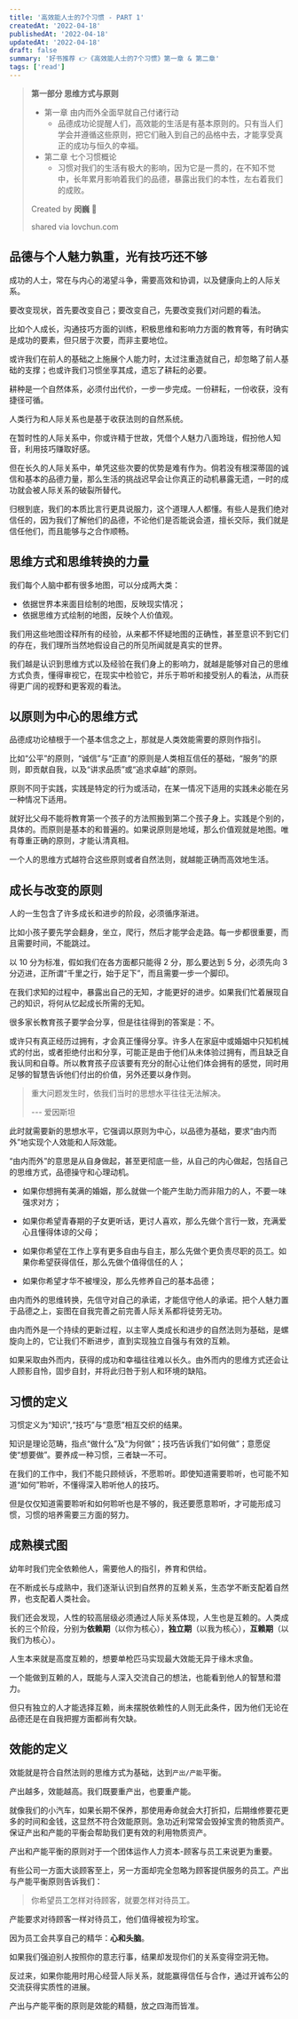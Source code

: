 ```yaml
---
title: '高效能人士的7个习惯 - PART 1'
createdAt: '2022-04-18'
publishedAt: '2022-04-18'
updatedAt: '2022-04-18'
draft: false
summary: '好书推荐 👉《高效能人士的7个习惯》第一章 & 第二章'
tags: ['read']
---
```


> **第一部分 思维方式与原则**
>
> - 第一章 由内而外全面早就自己付诸行动
>   - 品德成功论提醒人们，高效能的生活是有基本原则的。只有当人们学会并遵循这些原则，把它们融入到自己的品格中去，才能享受真正的成功与恒久的幸福。
> - 第二章 七个习惯概论
>   - 习惯对我们的生活有极大的影响，因为它是一贯的，在不知不觉中，长年累月影响着我们的品德，暴露出我们的本性，左右着我们的成败。
>
> Created by **闵巍** :clap:
>
> shared via lovchun.com

## 品德与个人魅力孰重，光有技巧还不够

成功的人士，常在与内心的渴望斗争，需要高效和协调，以及健康向上的人际关系。

要改变现状，首先要改变自己；要改变自己，先要改变我们对问题的看法。

比如个人成长，沟通技巧方面的训练，积极思维和影响力方面的教育等，有时确实是成功的要素，但只居于次要，而非主要地位。

或许我们在前人的基础之上施展个人能力时，太过注重造就自己，却忽略了前人基础的支撑；也或许我们习惯坐享其成，遗忘了耕耘的必要。

耕种是一个自然体系，必须付出代价，一步一步完成。一份耕耘，一份收获，没有捷径可循。

人类行为和人际关系也是基于收获法则的自然系统。

在暂时性的人际关系中，你或许精于世故，凭借个人魅力八面玲珑，假扮他人知音，利用技巧赚取好感。

但在长久的人际关系中，单凭这些次要的优势是难有作为。倘若没有根深蒂固的诚信和基本的品德力量，那么生活的挑战迟早会让你真正的动机暴露无遗，一时的成功就会被人际关系的破裂所替代。

归根到底，我们的本质比言行更具说服力，这个道理人人都懂。有些人是我们绝对信任的，因为我们了解他们的品德，不论他们是否能说会道，擅长交际，我们就是信任他们，而且能够与之合作顺畅。

## 思维方式和思维转换的力量

我们每个人脑中都有很多地图，可以分成两大类：

 - 依据世界本来面目绘制的地图，反映现实情况；
 - 依据思维方式绘制的地图，反映个人价值观。
 
 我们用这些地图诠释所有的经验，从来都不怀疑地图的正确性，甚至意识不到它们的存在，我们理所当然地假设自己的所见所闻就是真实的世界。
 
 我们越是认识到思维方式以及经验在我们身上的影响力，就越是能够对自己的思维方式负责，懂得审视它，在现实中检验它，并乐于聆听和接受别人的看法，从而获得更广阔的视野和更客观的看法。

## 以原则为中心的思维方式

品德成功论植根于一个基本信念之上，那就是人类效能需要的原则作指引。

比如“公平”的原则，“诚信”与“正直”的原则是人类相互信任的基础，“服务”的原则，即贡献自我，以及“讲求品质”或“追求卓越”的原则。

原则不同于实践，实践是特定的行为或活动，在某一情况下适用的实践未必能在另一种情况下适用。

就好比父母不能将教育第一个孩子的方法照搬到第二个孩子身上。实践是个别的，具体的。而原则是基本的和普遍的。如果说原则是地域，那么价值观就是地图。唯有尊重正确的原则，才能认清真相。

一个人的思维方式越符合这些原则或者自然法则，就越能正确而高效地生活。

## 成长与改变的原则

人的一生包含了许多成长和进步的阶段，必须循序渐进。

比如小孩子要先学会翻身，坐立，爬行，然后才能学会走路。每一步都很重要，而且需要时间，不能跳过。

以 10 分为标准，假如我们在各方面都只能得 2 分，那么要达到 5 分，必须先向 3 分迈进，正所谓“千里之行，始于足下”，而且需要一步一个脚印。

在我们求知的过程中，暴露出自己的无知，才能更好的进步。如果我们忙着展现自己的知识，将何从忆起成长所需的无知。

很多家长教育孩子要学会分享，但是往往得到的答案是：不。

或许只有真正经历过拥有，才会真正懂得分享。许多人在家庭中或婚姻中只知机械式的付出，或者拒绝付出和分享，可能正是由于他们从未体验过拥有，而且缺乏自我认同和自尊。所以教育孩子应该要有充分的耐心让他们体会拥有的感觉，同时用足够的智慧告诉他们付出的价值，另外还要以身作则。

>重大问题发生时，依我们当时的思想水平往往无法解决。
>
> --- 爱因斯坦

此时就需要新的思想水平，它强调以原则为中心，以品德为基础，要求“由内而外”地实现个人效能和人际效能。

“由内而外”的意思是从自身做起，甚至更彻底一些，从自己的内心做起，包括自己的思维方式，品德操守和心理动机。

- 如果你想拥有美满的婚姻，那么就做一个能产生助力而非阻力的人，不要一味强求对方；

- 如果你希望青春期的子女更听话，更讨人喜欢，那么先做个言行一致，充满爱心且懂得体谅的父母；

- 如果你希望在工作上享有更多自由与自主，那么先做个更负责尽职的员工。如果你希望获得信任，那么先做个值得信任的人；

- 如果你希望才华不被埋没，那么先修养自己的基本品德；

由内而外的思维转换，先信守对自己的承诺，才能信守他人的承诺。把个人魅力置于品德之上，妄图在自我完善之前完善人际关系都将徒劳无功。

由内而外是一个持续的更新过程，以主宰人类成长和进步的自然法则为基础，是螺旋向上的，它让我们不断进步，直到实现独立自强与有效的互赖。

如果采取由外而内，获得的成功和幸福往往难以长久。由外而内的思维方式还会让人顾影自怜，固步自封，并将此归咎于别人和环境的缺陷。

## 习惯的定义

习惯定义为“知识",“技巧”与“意愿”相互交织的结果。

知识是理论范畴，指点“做什么”及“为何做”；技巧告诉我们“如何做”；意愿促使“想要做”。要养成一种习惯，三者缺一不可。

在我们的工作中，我们不能只顾倾诉，不愿聆听。即使知道需要聆听，也可能不知道“如何”聆听，不懂得深入聆听他人的技巧。

但是仅仅知道需要聆听和如何聆听也是不够的，我还要愿意聆听，才可能形成习惯，习惯的培养需要三方面的努力。

## 成熟模式图

幼年时我们完全依赖他人，需要他人的指引，养育和供给。

在不断成长与成熟中，我们逐渐认识到自然界的互赖关系，生态学不断支配着自然界，也支配着人类社会。

我们还会发现，人性的较高层级必须通过人际关系体现，人生也是互赖的。人类成长的三个阶段，分别为**依赖期**（以你为核心），**独立期**（以我为核心），**互赖期**（以我们为核心）。

人生本来就是高度互赖的，想要单枪匹马实现最大效能无异于缘木求鱼。

一个能做到互赖的人，既能与人深入交流自己的想法，也能看到他人的智慧和潜力。

但只有独立的人才能选择互赖，尚未摆脱依赖性的人则无此条件，因为他们无论在品德还是在自我把握方面都尚有欠缺。

## 效能的定义

效能就是符合自然法则的思维方式为基础，达到`产出/产能`平衡。

产出越多，效能越高。我们既要重产出，也要重产能。

就像我们的小汽车，如果长期不保养，那使用寿命就会大打折扣，后期维修要花更多的时间和金钱，这显然不符合效能原则。急功近利常常会毁掉宝贵的物质资产。保证产出和产能的平衡会帮助我们更有效的利用物质资产。

产出和产能平衡的原则对于一个团体运作人力资本-顾客与员工来说更为重要。

有些公司一方面大谈顾客至上，另一方面却完全忽略为顾客提供服务的员工。产出与产能平衡原则告诉我们：

>你希望员工怎样对待顾客，就要怎样对待员工。

产能要求对待顾客一样对待员工，他们值得被视为珍宝。

因为员工会共享自己的精华：**心和头脑**。

如果我们强迫别人按照你的意志行事，结果却发现你们的关系变得空洞无物。

反过来，如果你能用时用心经营人际关系，就能赢得信任与合作，通过开诚布公的交流获得实质性的进展。

产出与产能平衡的原则是效能的精髓，放之四海而皆准。
